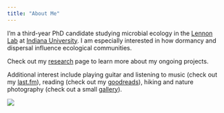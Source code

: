 ```yaml
---
title: "About Me"
---
```



I'm a third-year PhD candidate studying microbial ecology in the [Lennon Lab](http://www.indiana.edu/~microbes/) at [Indiana University](http://www.bio.indiana.edu/). 
I am especially interested in how dormancy and dispersal influence ecological communities.

Check out my [research](research.html) page to learn more about my ongoing projects.

Additional interest include playing guitar and listening to music (check out my [last.fm](https://www.last.fm/user/nawis1017)), reading (check out my [goodreads](https://www.goodreads.com/nawis)), hiking and nature photography (check out a small [gallery](images/photo_gallery/index.html)). 

![](images/Stream.jpg)

